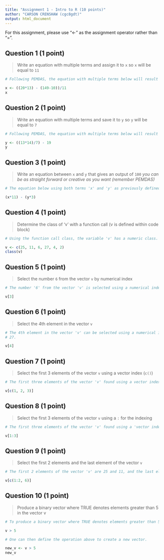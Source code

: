 ```yaml
---
title: "Assignment 1 - Intro to R (10 points)"
author: "CARSON CRENSHAW (cgc8gdt)"
output: html_document
---
```


For this assignment, please use "<-" as the assignment operator rather than "=".

## Question 1 (1 point)
>Write an equation with multiple terms and assign it to `x` so `x` will be equal to `11`
```r
# Following PEMDAS, the equation with multiple terms below will result in 11. The variable 'x' will be written as to illustrate the correct result in the console (print out the value of the variable 'x'). 

x <- ((20*13) - (149-10))/11
x

```

## Question 2 (1 point)
>Write an equation with multiple terms and save it to `y` so `y` will be equal to `7`
```r
# Following PEMDAS, the equation with multiple terms below will result in 7. The variable 'y' will be written as to illustrate the correct result in the console (print out the value of the variable 'y'). 

y <- ((13*14)/7) - 19
y

```

## Question 3 (1 point)
> Write an equation between `x` and `y` that gives an output of `100`
*you can be as straight forward or creative as you want (remember PEMDAS)*
```r
# The equation below using both terms 'x' and 'y' as previously defined will result in the numerical value 100. 

(x*11) - (y*3)

```

## Question 4 (1 point)
> Determine the class of 'v' with a function call (v is defined within code block)
```r
# Using the function call class, the variable 'v' has a numeric class. This means that the values within the vector are numeric. 

v <- c(25, 11, 6, 27, 4, 2)
class(v)

```

## Question 5 (1 point)
> Select the number `6` from the vector `v` by numerical index
```r
# The number '6' from the vector 'v' is selected using a numerical index. Square brackets are used to select the third element out of the vector.

v[3]

```

## Question 6 (1 point)
> Select the 4th element in the vector `v`
```r
# The 4th element in the vector 'v' can be selected using a numerical index as well. This results in the value 
# 27. 

v[4]

```

## Question 7 (1 point)
> Select the first 3 elements of the vector `v` using a vector index (`c()`)
```r
# The first three elements of the vector 'v' found using a vector index are 25, 11, and 6. 

v[c(1, 2, 3)]


```

## Question 8 (1 point)
>Select the first 3 elements of the vector `v` using a `:` for the indexing
```r
# The first three elements of the vector 'v' found using a 'vector index':' for the indexing are also 25, 11, and 6. 

v[1:3]

```

## Question 9 (1 point)
> Select the first 2 elements and the last element of the vector `v`
```r
# The first 2 elements of the vector 'v' are 25 and 11, and the last element is 2. 

v[c(1:2, 6)]

```

## Question 10 (1 point)
> Produce a binary vector where TRUE denotes elements greater than 5 in the vector v
```r
# To produce a binary vector where TRUE denotes elements greater than 5 in the vector v, one must use logical operators to compare elements in a vector to a number. Four values in the vector are TRUE (greater than 5), and two are FALSE.  

v > 5

# One can then define the operation above to create a new vector.

new_v <- v > 5
new_v

```








